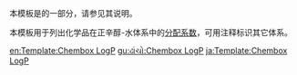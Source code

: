 {{Documentation subpage}}
本模板是{{tl|Chembox}}的一部分，请参见其说明。

本模板用于列出化学品在正辛醇-水体系中的[[分配系数]]，可用注释标识其它体系。

<includeonly>
[[Category:化学信息框模板|{{PAGENAME}}]]
[[en:Template:Chembox LogP]]
[[gu:ઢાંચો:Chembox LogP]]
[[ja:Template:Chembox LogP]]
</includeonly>
